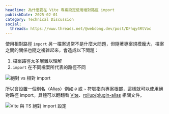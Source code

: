 ```yaml
---
headline: 為什麼要在 Vite 專案設定使用絕對路徑 import
publishDate: 2025-02-01
category: Technical Discussion
social:
  threads: https://www.threads.net/@webdong.dev/post/DFhqy4RtVoc
---
```


使用相對路徑 `import` 另一檔案通常不是什麼大問題，但隨著專案規模龐大，檔案之間的關係也隨之複雜起來，會造成以下問題：

1. 檔案路徑太多層難以理解
2. `import` 在不同檔案所代表的路徑不同

![絕對 vs 相對 import](absolute-and-relative-import.webp)

所以會設置一個別名（Alias）例如 `@` 或 `~` 符號指向專案根部，這樣就可以使用絕對路徑 import。具體可以翻翻看 [Vite](https://vite.dev/config/shared-options#resolve-alias)、[rollup/plugin-alias](https://github.com/rollup/plugins/tree/master/packages/alias#entries) 相關文件。

![Vite 與 TS 絕對 import 設定](vite-ts-absolute-path-config.webp)
